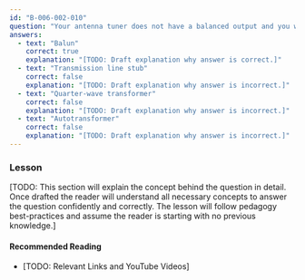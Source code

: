 ```yaml
---
id: "B-006-002-010"
question: "Your antenna tuner does not have a balanced output and you wish to use window line to feed an HF antenna. What device should you use between the tuner and the transmission line?"
answers:
  - text: "Balun"
    correct: true
    explanation: "[TODO: Draft explanation why answer is correct.]"
  - text: "Transmission line stub"
    correct: false
    explanation: "[TODO: Draft explanation why answer is incorrect.]"
  - text: "Quarter-wave transformer"
    correct: false
    explanation: "[TODO: Draft explanation why answer is incorrect.]"
  - text: "Autotransformer"
    correct: false
    explanation: "[TODO: Draft explanation why answer is incorrect.]"
---
```


### Lesson

[TODO: This section will explain the concept behind the question in detail. Once drafted the reader will understand all necessary concepts to answer the question confidently and correctly. The lesson will follow pedagogy best-practices and assume the reader is starting with no previous knowledge.]

#### Recommended Reading

- [TODO: Relevant Links and YouTube Videos]
